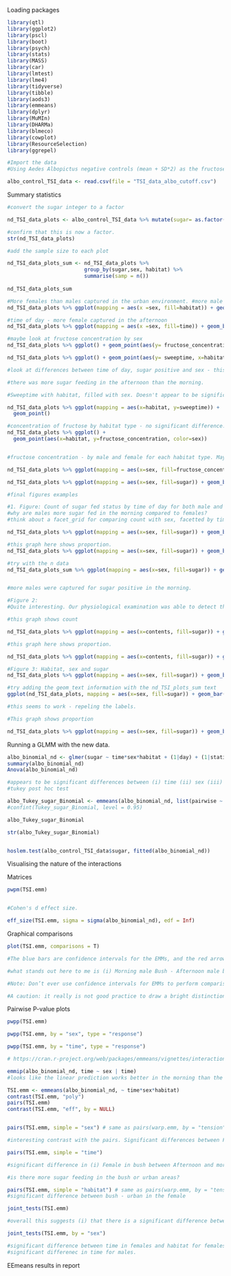 Loading packages
```r
library(qtl)
library(ggplot2)
library(pscl)
library(boot)
library(psych) 
library(stats) 
library(MASS)
library(car)
library(lmtest)
library(lme4)
library(tidyverse)
library(tibble)
library(aods3)
library(emmeans)
library(dplyr)
library(MuMIn)
library(DHARMa)
library(blmeco)
library(cowplot)
library(ResourceSelection)
library(ggrepel)

```

```r
#Import the data
#Using Aedes Albopictus negative controls (mean + SD*2) as the fructose cut off

albo_control_TSI_data <- read.csv(file = "TSI_data_albo_cutoff.csv")

```

Summary statistics
```r

#convert the sugar integer to a factor

nd_TSI_data_plots <- albo_control_TSI_data %>% mutate(sugar= as.factor(sugar))

#confirm that this is now a factor. 
str(nd_TSI_data_plots)

#add the sample size to each plot

nd_TSI_data_plots_sum <- nd_TSI_data_plots %>% 
                         group_by(sugar,sex, habitat) %>% 
                         summarise(samp = n())
  
nd_TSI_data_plots_sum

#More females than males captured in the urban environment. #more male albopictus captured in the bush than in the urban habitat.
nd_TSI_data_plots %>% ggplot(mapping = aes(x =sex, fill=habitat)) + geom_bar(position = "dodge")

#time of day - more female captured in the afternoon 
nd_TSI_data_plots %>% ggplot(mapping = aes(x =sex, fill=time)) + geom_bar(position = "dodge")

#maybe look at fructose concentration by sex
nd_TSI_data_plots %>% ggplot() + geom_point(aes(y= fructose_concentration, x=habitat, color = sex))

nd_TSI_data_plots %>% ggplot() + geom_point(aes(y= sweeptime, x=habitat, color = time))

#look at differences between time of day, sugar positive and sex - this one relates to the GLMM.#significant difference between sugar positive for (i) afternoon female - afternoon male (ii) morning female - afternoon male (iii) afternoon male - morning male. 

#there was more sugar feeding in the afternoon than the morning. 

#Sweeptime with habitat, filled with sex. Doesn't appear to be significantly different.

nd_TSI_data_plots %>% ggplot(mapping = aes(x=habitat, y=sweeptime)) + 
  geom_point()

#concentration of fructose by habitat type - no significant difference.
nd_TSI_data_plots %>% ggplot() + 
  geom_point(aes(x=habitat, y=fructose_concentration, color=sex))


#fructose concentration - by male and female for each habitat type. Maybe difference between Male and Female for urban environment?

nd_TSI_data_plots %>% ggplot(mapping = aes(x=sex, fill=fructose_concentration)) + geom_bar(position="dodge") 

nd_TSI_data_plots %>% ggplot(mapping = aes(x=sex, fill=sugar)) + geom_bar(position="dodge") + facet_grid(~fct_rev(time)) + labs(x= "Sex", y = "Count", fill= "Sugar fed") + scale_fill_discrete(labels= c("Negative", "Positive"))+ theme_cowplot()

#final figures examples

#1. Figure: Count of sugar fed status by time of day for both male and female Aedes albopictus. would be good to include the n in this. 
#why are males more sugar fed in the morning compared to females?
#think about a facet_grid for comparing count with sex, facetted by time of day. #this one shows that more females than males were captured in both the morning and afternoon.

nd_TSI_data_plots %>% ggplot(mapping = aes(x=sex, fill=sugar)) + geom_bar(position="dodge") + facet_grid(~fct_rev(time)) + labs(x= "Sex", y = "Count", fill= "Sugar fed") + scale_fill_discrete(labels= c("Negative", "Positive"))+ theme_cowplot()

#this graph here shows proportion.
nd_TSI_data_plots %>% ggplot(mapping = aes(x=sex, fill=sugar)) + geom_bar(position="fill") + facet_grid(~fct_rev(time)) + labs(x= "Sex", y = "Proportion", fill= "Sugar fed") + scale_fill_discrete(labels= c("Negative", "Positive")) +theme_cowplot()

#try with the n data
nd_TSI_data_plots_sum %>% ggplot(mapping = aes(x=sex, fill=sugar)) + geom_bar(position="fill") + facet_grid(~fct_rev(time)) + labs(x= "Sex", y = "Proportion", fill= "Sugar fed") + scale_fill_discrete(labels= c("Negative", "Positive")) +theme_cowplot()


#more males were captured for sugar positive in the morning. 

#Figure 2: 
#Quite interesting. Our physiological examination was able to detect the presence of sugar for nearly all mossies that were clear. Unfed it could not dectet. 

#this graph shows count

nd_TSI_data_plots %>% ggplot(mapping = aes(x=contents, fill=sugar)) + geom_bar(position="dodge")+ labs(x= "Visual examination", y = "Count", fill= "Sugar fed") + scale_fill_discrete(labels= c("Negative", "Positive"))

#this graph here shows proportion.

nd_TSI_data_plots %>% ggplot(mapping = aes(x=contents, fill=sugar)) + geom_bar(position="fill")+ labs(x= "Visual examination", y = "Proportion", fill= "Sugar fed") + scale_fill_discrete(labels= c("Negative", "Positive")) + theme_cowplot()

#Figure 3: Habitat, sex and sugar
nd_TSI_data_plots %>% ggplot(mapping = aes(x=sex, fill=sugar)) + geom_bar(position="dodge") + facet_grid(~fct_rev(habitat)) + labs(x= "Sex", y = "Count", fill= "Sugar fed") + scale_fill_discrete(labels= c("Negative", "Positive"))+ theme_cowplot()

#try adding the geom_text information with the nd_TSI_plots_sum text 
ggplot(nd_TSI_data_plots, mapping = aes(x=sex, fill=sugar)) + geom_bar(position="dodge") + facet_grid(~fct_rev(habitat)) + labs(x= "Sex", y = "Count", fill= "Sugar fed") + scale_fill_discrete(labels= c("Negative", "Positive"))+ geom_text_repel(data= nd_TSI_data_plots_sum, mapping = aes(label=samp, y= 50)) + theme_cowplot()

#this seems to work - repeling the labels. 

#This graph shows proportion

nd_TSI_data_plots %>% ggplot(mapping = aes(x=sex, fill=sugar)) + geom_bar(position="fill") + facet_grid(~fct_rev(habitat)) + labs(x= "Sex", y = "Proportion", fill= "Sugar fed") + scale_fill_discrete(labels= c("Negative", "Positive"))+ theme_cowplot() + 

```


Running a GLMM with the new data.
```r

albo_binomial_nd <- glmer(sugar ~ time*sex*habitat + (1|day) + (1|station), family = binomial, data = albo_control_TSI_data)
summary(albo_binomial_nd)
Anova(albo_binomial_nd)

#appears to be significant differences between (i) time (ii) sex (iii) habitat (iv) time:sex
#tukey post hoc test

albo_Tukey_sugar_Binomial <- emmeans(albo_binomial_nd, list(pairwise ~ time*sex*habitat), adjust = "tukey")
#confint(Tukey_sugar_Binomial, level = 0.95)

albo_Tukey_sugar_Binomial

str(albo_Tukey_sugar_Binomial)


hoslem.test(albo_control_TSI_data$sugar, fitted(albo_binomial_nd))

```

Visualising the nature of the interactions 

Matrices
```r
pwpm(TSI.emm)


#Cohen's d effect size.

eff_size(TSI.emm, sigma = sigma(albo_binomial_nd), edf = Inf)


```

Graphical comparisons
```r
plot(TSI.emm, comparisons = T)

#The blue bars are confidence intervals for the EMMs, and the red arrows are for the comparisons among them. If an arrow from one mean overlaps an arrow from another group, the difference is not “significant,” based on the adjust setting (which defaults to "tukey") and the value of alpha (which defaults to 0.05)

#what stands out here to me is (i) Morning male Bush - Afternoon male bush (ii) Morning Female bush - Afternoon female bush.

#Note: Don’t ever use confidence intervals for EMMs to perform comparisons; they can be very misleading. Use the comparison arrows instead; or better yet, use pwpp().

#A caution: it really is not good practice to draw a bright distinction based on whether or not a P value exceeds some cutoff. This display does dim such distinctions somewhat by allowing the viewer to judge whether a P value is close to alpha one way or the other; but a better strategy is to simply obtain all the P values using pairs(), and look at them individually.

```

Pairwise P-value plots
```r
pwpp(TSI.emm)

pwpp(TSI.emm, by = "sex", type = "response")

pwpp(TSI.emm, by = "time", type = "response")


```



```r
# https://cran.r-project.org/web/packages/emmeans/vignettes/interactions.html

emmip(albo_binomial_nd, time ~ sex | time)
#looks like the linear prediction works better in the morning than the afternoon. 

TSI.emm <- emmeans(albo_binomial_nd, ~ time*sex*habitat)
contrast(TSI.emm, "poly")
pairs(TSI.emm)
contrast(TSI.emm, "eff", by = NULL) 


pairs(TSI.emm, simple = "sex") # same as pairs(warp.emm, by = "tension")

#interesting contrast with the pairs. Significant differences between Female - Male in the bush habitat. 

pairs(TSI.emm, simple = "time") 

#significant difference in (i) Female in bush between Afternoon and morning (ii) Males bush Afternoon and morning (iii) Male urban Afternoon and morning

#is there more sugar feeding in the bush or urban areas?

pairs(TSI.emm, simple = "habitat") # same as pairs(warp.emm, by = "tension")
#significant difference between bush - urban in the female

joint_tests(TSI.emm)

#overall this suggests (i) that there is a significant difference between the time of day and sugar feeding (ii) significant difference between male and female sugar feeding at different times of the day.

joint_tests(TSI.emm, by = "sex")

#significant difference between time in females and habitat for females. 
#significant differenec in time for males. 


```


EEmeans results in report
```r



```






















